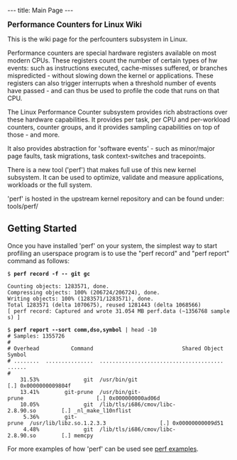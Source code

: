 ---
title: Main Page
---

<big>'''Performance Counters for Linux Wiki'''</big>

This is the wiki page for the perfcounters subsystem in Linux.

Performance counters are special hardware registers available on most modern 
CPUs. These registers count the number of certain types of hw events: such 
as instructions executed, cache-misses suffered, or branches mispredicted - 
without slowing down the kernel or applications. These registers can also 
trigger interrupts when a threshold number of events have passed - and can 
thus be used to profile the code that runs on that CPU. 
 
The Linux Performance Counter subsystem provides rich abstractions over these 
hardware capabilities. It provides per task, per CPU and per-workload counters,
counter groups, and it provides sampling capabilities on top of those - and more.

It also provides abstraction for 'software events' - such as minor/major page faults, task migrations, task context-switches and tracepoints.

There is a new tool ('perf') that makes full use of this new kernel subsystem. It can be used to optimize, validate and measure applications, workloads or the full system.

'perf' is hosted in the upstream kernel repository and can be found under: tools/perf/

== Getting Started ==

Once you have installed 'perf' on your system, the simplest way to start profiling an userspace program is to use the "perf record" and "perf report" command as follows:

 $ <b>perf record -f -- git gc</b>
 &nbsp;
 Counting objects: 1283571, done.
 Compressing objects: 100% (206724/206724), done.
 Writing objects: 100% (1283571/1283571), done.
 Total 1283571 (delta 1070675), reused 1281443 (delta 1068566)
 [ perf record: Captured and wrote 31.054 MB perf.data (~1356768 samples) ]
 &nbsp;
 $ <b>perf report --sort comm,dso,symbol</b> | head -10
 # Samples: 1355726
 #
 # Overhead          Command                            Shared Object  Symbol
 # ........  ...............  .......................................  ......
 #
     31.53%              git  /usr/bin/git                             [.] 0x0000000009804f
     13.41%        git-prune  /usr/bin/git-prune                       [.] 0x000000000ad06d
     10.05%              git  /lib/tls/i686/cmov/libc-2.8.90.so        [.] _nl_make_l10nflist
      5.36%        git-prune  /usr/lib/libz.so.1.2.3.3                 [.] 0x00000000009d51
      4.48%              git  /lib/tls/i686/cmov/libc-2.8.90.so        [.] memcpy

For more examples of how 'perf' can be used see [[perf examples]].